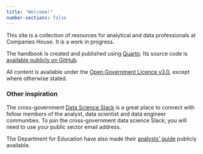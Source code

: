 ```yaml
---
title: "Welcome!"
number-sections: false
---
```


This site is a collection of resources for analytical and data professionals at Companies House. It is a work in progress.

The handbook is created and published using [Quarto](https://quarto.org/). Its source code is [available publicly on GitHub](https://github.com/companieshouse/analytics-handbook).

All content is available under the [Open Government Licence v3.0](https://www.nationalarchives.gov.uk/doc/open-government-licence/version/3/), except where otherwise stated.


### Other inspiration

The cross-government [Data Science Slack](https://govdatascience.slack.com) is a great place to connect with fellow members of the analyst, data scientist and data engineer communities. To join the cross-government data science Slack, you will need to use your public sector email address.

The Department for Education have also made their [analysts' guide](https://dfe-analytical-services.github.io/analysts-guide/) publicly available.
